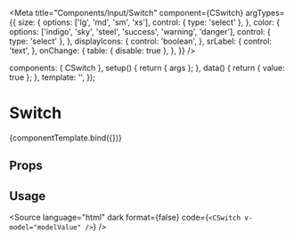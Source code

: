 
<Meta
  title="Components/Input/Switch"
  component={CSwitch}
  argTypes={{
    size: {
      options: ['lg', 'md', 'sm', 'xs'],
      control: { type: 'select' },
    },
    color: {
      options: ['indigo', 'sky', 'steel', 'success', 'warning', 'danger'],
      control: { type: 'select' },
    },
    displayIcons: {
      control: 'boolean',
    },
    srLabel: {
      control: 'text',
    },
    onChange: {
      table: { disable: true },
    },
  }}
/>

<!--- Component template -->

  components: { CSwitch },
  setup() {
    return { args };
  },
  data() {
    return { value: true };
  },
  template: '<CSwitch v-bind="args" v-model="value"></CSwitch>',
});

<!--- Component documentation -->

# Switch

<Canvas withSource="none">
  <Story
    name="Overview"
    args={{
      size: 'md',
      color: 'indigo',
      displayIcons: false,
      srLabel: 'Switch',
    }}
  >
    {componentTemplate.bind({})}
  </Story>
</Canvas>

## Props

<ArgsTable story="Overview" />

## Usage

<Source
  language="html"
  dark
  format={false}
  code={`<CSwitch v-model="modelValue" />`}
/>
